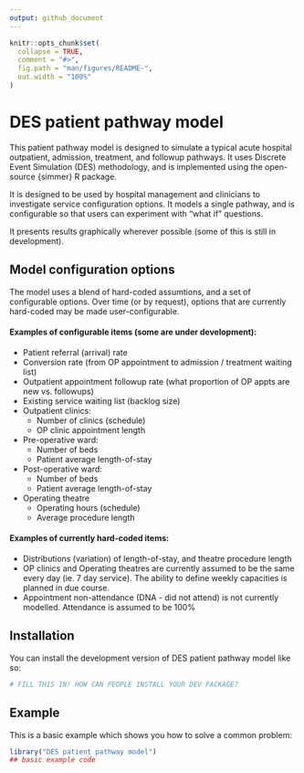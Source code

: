 ```yaml
---
output: github_document
---
```


<!-- README.md is generated from README.Rmd. Please edit that file -->

```r
knitr::opts_chunk$set(
  collapse = TRUE,
  comment = "#>",
  fig.path = "man/figures/README-",
  out.width = "100%"
)
```

# DES patient pathway model

<!-- badges: start -->
<!-- badges: end -->

This patient pathway model is designed to simulate a typical acute hospital outpatient, admission, treatment, and followup pathways.  It uses Discrete Event Simulation (DES) methodology, and is implemented using the open-source {simmer} R package.

It is designed to be used by hospital management and clinicians to investigate service configuration options. It models a single pathway, and is configurable so that users can experiment with "what if" questions.  

It presents results graphically wherever possible (some of this is still in development).

## Model configuration options

The model uses a blend of hard-coded assumtions, and a set of configurable options.  Over time (or by request), options that are currently hard-coded may be made user-configurable.  

#### Examples of configurable items (some are under development):

* Patient referral (arrival) rate
* Conversion rate (from OP appointment to admission / treatment waiting list)
* Outpatient appointment followup rate (what proportion of OP appts are new vs. followups)
* Existing service waiting list (backlog size)
* Outpatient clinics:
  - Number of clinics (schedule)
  - OP clinic appointment length
* Pre-operative ward:
  - Number of beds
  - Patient average length-of-stay
* Post-operative ward:
  - Number of beds
  - Patient average length-of-stay
* Operating theatre
  - Operating hours (schedule)
  - Average procedure length
  
#### Examples of currently hard-coded items:

* Distributions (variation) of length-of-stay, and theatre procedure length
* OP clinics and Operating theatres are currently assumed to be the same every day (ie. 7 day service).  The ability to define weekly capacities is planned in due course.  
* Appointment non-attendance (DNA - did not attend) is not currently modelled.  Attendance is assumed to be 100%

## Installation

You can install the development version of DES patient pathway model like so:

``` r
# FILL THIS IN! HOW CAN PEOPLE INSTALL YOUR DEV PACKAGE?
```

## Example

This is a basic example which shows you how to solve a common problem:

```r
library("DES patient pathway model")
## basic example code
```

